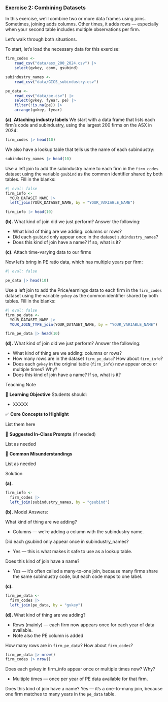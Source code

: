 <!-- question-type: prepare -->
### Exercise 2: Combining Datasets

In this exercise, we'll combine two or more data frames using joins. Sometimes, joining adds columns. Other times, it adds rows — especially when your second table includes multiple observations per firm.

Let's walk through both situations.

To start, let's load the necessary data for this exercise:

```r
firm_codes <- 
    read_csv("data/asx_200_2024.csv") |> 
    select(gvkey, conm, gsubind)

subindustry_names <-
    read_csv("data/GICS_subindustry.csv")

pe_data <- 
    read_csv("data/pe.csv") |> 
    select(gvkey, fyear, pe) |>
    filter(!is.na(pe)) |> 
    arrange(gvkey, fyear)
```

**(a)**. **Attaching industry labels** 
We start with a data frame that lists each firm's code and subindustry, using the largest 200 firms on the ASX in 2024:

```r
firm_codes |> head(10)
```

We also have a lookup table that tells us the name of each subindustry:

```r
subindustry_names |> head(10)
```

Use a left join to add the subindustry name to each firm in the `firm_codes` dataset using the variable `gsubind` as the common identifier shared by both tables. Fill in the blanks:

```r
#| eval: false
firm_info <- 
  YOUR_DATASET_NAME |>
  left_join(YOUR_DATASET_NAME, by = "YOUR_VARIABLE_NAME")

firm_info |> head(10)
```


**(b).** What kind of join did we just perform? Answer the following:

* What kind of thing are we adding: columns or rows?
* Did each `gsubind` only appear once in the dataset `subindustry_names`?
* Does this kind of join have a name? If so, what is it?

**(c)**. Attach time-varying data to our firms

Now let's bring in PE ratio data, which has multiple years per firm:

```r
#| eval: false

pe_data |> head(10)
```

Use a left join to add the Price/earnings data to each firm in the `firm_codes` dataset using the variable `gvkey` as the common identifier shared by both tables. Fill in the blanks:

```r
#| eval: false
firm_pe_data <- 
  YOUR_DATASET_NAME |>
  YOUR_JOIN_TYPE_join(YOUR_DATASET_NAME, by = "YOUR_VARIABLE_NAME")

firm_pe_data |> head(10)
```

**(d).** What kind of join did we just perform? Answer the following:

* What kind of thing are we adding: columns or rows?
* How many rows are in the dataset `firm_pe_data`? How about `firm_info`?
* Does each `gvkey` in the original table (`firm_info`) now appear once or multiple times? Why?
* Does this kind of join have a name? If so, what is it?

<!-- BEGIN PROFILE:r-teaching-guide -->
::: {.content-visible when-profile="r-teaching-guide"}

::: {.teaching-block}

::: {.teaching-block-header}
Teaching Note
:::

::: {.teaching-block-body}

🎯 **Learning Objective** 
Students should:

- XXXXX

✅   **Core Concepts to Highlight**

List them here


💬 **Suggested In-Class Prompts** (if needed)

List as needed

📌 **Common Misunderstandings**

List as needed

:::

:::

:::
<!-- END PROFILE:r-teaching-guide -->

<!-- BEGIN PROFILE:r-solutions -->
::: {.content-visible when-profile="r-solutions" when-profile="r-teaching-guide"}

::: {.solution-block}

::: {.solution-block-header}
Solution
:::

::: {.solution-block-body}

**(a). **

```r
firm_info <- 
  firm_codes |>
  left_join(subindustry_names, by = "gsubind")
```

**(b).** Model Answers:

What kind of thing are we adding?

* Columns — we're adding a column with the subindustry name.

Did each gsubind only appear once in subindustry_names?

* Yes — this is what makes it safe to use as a lookup table.

Does this kind of join have a name?

* Yes — it’s often called a many-to-one join, because many firms share the same subindustry code, but each code maps to one label.

**(c).**

```r
firm_pe_data <- 
  firm_codes |>
  left_join(pe_data, by = "gvkey")
```

**(d). ** 
What kind of thing are we adding?

* Rows (mainly) — each firm now appears once for each year of data available.
* Note also the PE column is added

How many rows are in `firm_pe_data`? How about `firm_codes`?

```r
firm_pe_data |> nrow()
firm_codes |> nrow()
```

Does each gvkey in firm_info appear once or multiple times now? Why?

* Multiple times — once per year of PE data available for that firm.

Does this kind of join have a name?
Yes — it's a one-to-many join, because one firm matches to many years in the `pe_data` table.

:::

:::

:::
<!-- END PROFILE:r-solutions -->